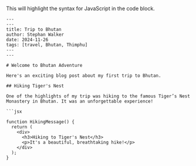 
This will highlight the syntax for JavaScript in the code block.


   ```mdx
   ---
  ---
title: Trip to Bhutan
author: Stephan Walker
date: 2024-11-26
tags: [travel, Bhutan, Thimphu]
---
   ---

   # Welcome to Bhutan Adventure

   Here's an exciting blog post about my first trip to Bhutan.

   ## Hiking Tiger's Nest

   One of the highlights of my trip was hiking to the famous Tiger’s Nest Monastery in Bhutan. It was an unforgettable experience!

   ```jsx

   function HikingMessage() {
     return (
       <div>
         <h3>Hiking to Tiger's Nest</h3>
         <p>It's a beautiful, breathtaking hike!</p>
       </div>
     );
   }

